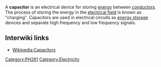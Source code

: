A '''capacitor''' is an electrical device for storing [[energy]] between [[conductor]]s. The process of storing the energy in the [[electrical field]] is known as "charging".  Capacitors are used in electrical circuits as [[energy storage]] devices and separate high frequency and low frequency signals. 

== Interwiki links ==

* [[Wikipedia:Capacitors]]

[[Category:PH261]]
[[Category:Electricity]]